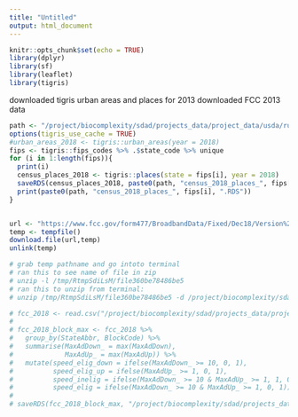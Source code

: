 ```yaml
---
title: "Untitled"
output: html_document
---
```


```r
knitr::opts_chunk$set(echo = TRUE)
library(dplyr)
library(sf)
library(leaflet)
library(tigris)
```


downloaded tigris urban areas and places for 2013
downloaded FCC 2013 data
```r
path <- "/project/biocomplexity/sdad/projects_data/project_data/usda/rural_broadband/census_2013_urbanareas_places/"
options(tigris_use_cache = TRUE)
#urban_areas_2018 <- tigris::urban_areas(year = 2018)
fips <- tigris::fips_codes %>% .$state_code %>% unique
for (i in 1:length(fips)){
  print(i)
  census_places_2018 <- tigris::places(state = fips[i], year = 2018)
  saveRDS(census_places_2018, paste0(path, "census_2018_places_", fips[i], ".RDS"))
  print(paste0(path, "census_2018_places_", fips[i], ".RDS"))
}


url <- "https://www.fcc.gov/form477/BroadbandData/Fixed/Dec18/Version%202/US-Fixed-without-Satellite-Dec2018.zip"
temp <- tempfile()
download.file(url,temp)
unlink(temp)

# grab temp pathname and go intoto terminal 
# ran this to see name of file in zip 
# unzip -l /tmp/RtmpSdiLsM/file360be78486be5
# ran this to unzip from terminal:
# unzip /tmp/RtmpSdiLsM/file360be78486be5 -d /project/biocomplexity/sdad/projects_data/project_data/usda/rural_broadband/fcc_availability/

# fcc_2018 <- read.csv("/project/biocomplexity/sdad/projects_data/project_data/usda/rural_broadband/fcc_availability/fbd_us_without_satellite_dec2018_v2.csv")
# 
# fcc_2018_block_max <- fcc_2018 %>%
#   group_by(StateAbbr, BlockCode) %>%
#   summarise(MaxAdDown_ = max(MaxAdDown),
#             MaxAdUp_ = max(MaxAdUp)) %>%
#   mutate(speed_elig_down = ifelse(MaxAdDown_ >= 10, 0, 1),
#          speed_elig_up = ifelse(MaxAdUp_ >= 1, 0, 1),
#          speed_inelig = ifelse(MaxAdDown_ >= 10 & MaxAdUp_ >= 1, 1, 0),
#          speed_elig = ifelse(MaxAdDown_ >= 10 & MaxAdUp_ >= 1, 0, 1))
# 
# saveRDS(fcc_2018_block_max, "/project/biocomplexity/sdad/projects_data/project_data/usda/rural_broadband/fcc_availability/fcc_2018_block_maxspdelig.RDS")

```


